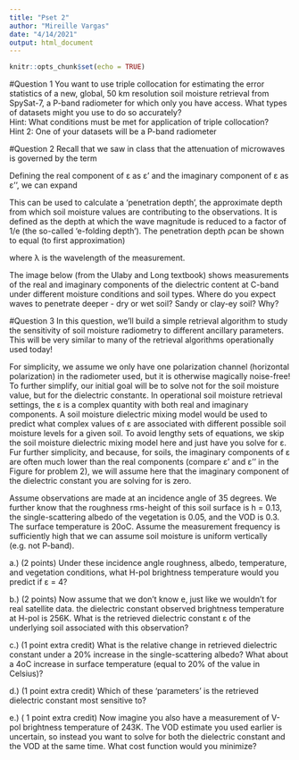 ```yaml
---
title: "Pset 2"
author: "Mireille Vargas"
date: "4/14/2021"
output: html_document
---
```


```r
knitr::opts_chunk$set(echo = TRUE)
```


#Question 1
You want to use triple collocation for estimating the error statistics of a new, global, 50 km resolution soil moisture retrieval from SpySat-7, a P-band radiometer for which only you have access. What types of datasets might you use to do so accurately?  
Hint: What conditions must be met for application of triple collocation?  
Hint 2: One of your datasets will be a P-band radiometer

#Question 2
Recall that we saw in class that the attenuation of microwaves is governed by the term

Defining the real component of ε as ε’ and the imaginary component of ε as ε’’, we can expand

This can be used to calculate a ‘penetration depth’, the approximate depth from which soil moisture values are contributing to the observations. It is defined as the depth at which the wave magnitude is reduced to a factor of 1/e (the so-called ‘e-folding depth’). The penetration depth ρcan be shown to equal (to first approximation) 

where λ is the wavelength of the measurement.

The image below (from the Ulaby and Long textbook) shows measurements of the real and imaginary components of the dielectric content at C-band under different moisture conditions and soil types. Where do you expect waves to penetrate deeper - dry or wet soil? Sandy or clay-ey soil? Why?


#Question 3
In this question, we’ll build a simple retrieval algorithm to study the sensitivity of soil moisture radiometry to different ancillary parameters. This will be very similar to many of the retrieval algorithms operationally used today!

For simplicity, we assume we only have one polarization channel (horizontal polarization) in the radiometer used, but it is otherwise magically noise-free! To further simplify, our initial goal will be to solve not for the soil moisture value, but for the dielectric constantε. In operational soil moisture retrieval settings, the ε is a complex quantity with both real and imaginary components. A soil moisture dielectric mixing model would be used to predict what complex values of ε are associated with different possible soil moisture levels for a given soil. To avoid lengthy sets of equations, we skip the soil moisture dielectric mixing model here and just have you solve for ε. Fur further simplicity, and because, for soils, the imaginary components of ε are often much lower than the real components (compare ε’ and ε’’ in the Figure for problem 2), we will assume here that the imaginary component of the dielectric constant you are solving for is zero.  

Assume observations are made at an incidence angle of 35 degrees. We further know that the roughness rms-height of this soil surface is h = 0.13, the single-scattering albedo of the vegetation is 0.05, and the VOD is 0.3. The surface temperature is 20oC. Assume the measurement frequency is sufficiently high that we can assume soil moisture is uniform vertically (e.g. not P-band).

a.) (2 points) Under these incidence angle roughness, albedo, temperature, and vegetation conditions, what H-pol brightness temperature would you predict if ε = 4?

b.) (2 points) Now assume that we don’t know e, just like we wouldn’t for real satellite data. the dielectric constant observed brightness temperature at H-pol is 256K. What is the retrieved dielectric constant ε of the underlying soil associated with this observation?

c.) (1 point extra credit) What is the relative change in retrieved dielectric constant under a 20% increase in the single-scattering albedo? What about a 4oC increase in surface temperature (equal to 20% of the value in Celsius)? 

d.) (1 point extra credit) Which of these ‘parameters’ is the retrieved dielectric constant most sensitive to?

e.) ( 1 point extra credit) Now imagine you also have a measurement of V-pol brightness temperature of 243K. The VOD estimate you used earlier is uncertain, so instead you want to solve for both the dielectric constant and the VOD at the same time. What cost function would you minimize? 